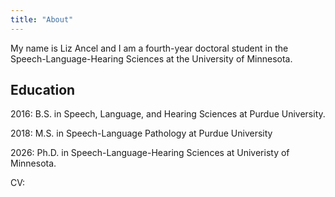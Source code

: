 ```yaml
---
title: "About"
---
```


My name is Liz Ancel and I am a fourth-year doctoral student in the Speech-Language-Hearing Sciences at the University of Minnesota. 

## Education

2016: B.S. in Speech, Language, and Hearing Sciences at Purdue University. 

2018: M.S. in Speech-Language Pathology at Purdue University

2026: Ph.D. in Speech-Language-Hearing Sciences at Univeristy of Minnesota. 

CV: 

<object data="/docs/Ancel_CV.pdf" type="application/pdf" width="100%" height="500px">

